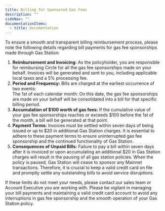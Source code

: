 ---
title: Billing for Sponsored Gas Fees
description: ""
sideNav: ""
documentationItems:
  - title: Documentation
---

To ensure a smooth and transparent billing reimbursement process, please note
the following details regarding bill payments for gas fee sponsorships made
through Gas Station:

1. **Reimbursement and Invoicing:** As the policyholder, you are responsible for
   reimbursing Circle for all the gas fee sponsorships made on your behalf.
   Invoices will be generated and sent to you, including applicable local taxes
   and a 5% processing fee.
2. **Period and Frequency:** Bills are charged at the earliest occurrence of two
   events:  
   The 1st of each calendar month: On this date, the gas fee sponsorships are
   made on your behalf will be consolidated into a bill for that specific
   billing period.
3. **Accumulation of \$100 worth of gas fees:** If the cumulative value of your
   gas fee sponsorships reaches or exceeds $100 before the 1st of the month, a
   bill will be generated at that point.
4. **Payment Terms:** Invoices must be settled within seven days of being issued
   or up to $20 in additional Gas Station charges. It is essential to adhere to
   these payment terms to ensure uninterrupted gas fee sponsorship and the
   continued functionality of Gas Station.
5. **Consequences of Unpaid Bills:** Failure to pay a bill within seven days
   after it is invoiced or upon accumulating an additional $20 in Gas Station
   charges will result in the pausing of all gas station policies. When the
   policy is paused, Gas Station will cease to sponsor any Mainnet transactions.
   Therefore, it is crucial to keep a valid credit card on file and promptly
   settle any outstanding bills to avoid service disruptions.

<Note>
  If these limits do not meet your needs, please contact our sales team or
  Account Executive you are working with.
</Note>

<Warning>
  Please be vigilant in managing your bill payments and maintaining a valid
  credit card account to avoid any interruptions in gas fee sponsorship and the
  smooth operation of your Gas Station policy.
</Warning>
